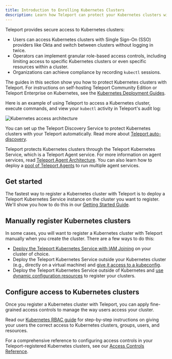 ```yaml
---
title: Introduction to Enrolling Kubernetes Clusters
description: Learn how Teleport can protect your Kubernetes clusters with RBAC, audit logging, and more.
---
```


Teleport provides secure access to Kubernetes clusters:

- Users can access Kubernetes clusters with Single Sign-On (SSO) providers like
  Okta and switch between clusters without logging in twice.
- Operators can implement granular role-based access controls, including
  limiting access to specific Kubernetes clusters or even specific resources within a
  cluster.
- Organizations can achieve compliance by recording `kubectl` sessions.

The guides in this section show you how to protect Kubernetes clusters with
Teleport. For instructions on self-hosting Teleport Community Edition or
Teleport Enterprise on Kubernetes, see the [Kubernetes Deployment
Guides](../../admin-guides/deploy-a-cluster/helm-deployments/helm-deployments.mdx).

Here is an example of using Teleport to access a Kubernetes cluster, execute
commands, and view your `kubectl`  activity in Teleport's audit log:

![Kubernetes access architecture](../../../img/k8s/architecture-diagram.png)

You can set up the Teleport Discovery Service to protect Kubernetes clusters
with your Teleport automatically. Read more about [Teleport
auto-discovery](../auto-discovery/kubernetes/kubernetes.mdx).

Teleport protects Kubernetes clusters through the Teleport Kubernetes Service,
which is a Teleport Agent service. For more information on agent services, read
[Teleport Agent Architecture](../../reference/architecture/agents.mdx). You can also learn
how to deploy a [pool of Teleport Agents](../agents/agents.mdx) to run
multiple agent services.

## Get started

The fastest way to register a Kubernetes cluster with Teleport is to deploy a
Teleport Kubernetes Service instance on the cluster you want to register.
We'll show you how to do this in our [Getting Started
Guide](getting-started.mdx).

## Manually register Kubernetes clusters

In some cases, you will want to register a Kubernetes cluster with Teleport
manually when you create the cluster. There are a few ways to do this:

- [Deploy the Teleport Kubernetes
  Service with IAM Joining](./register-clusters/iam-joining.mdx) on your cluster of
  choice.
- Deploy the Teleport Kubernetes Service outside your Kubernetes cluster (e.g.,
  directly on a virtual machine) and [give it access to a
  kubeconfig](./register-clusters/static-kubeconfig.mdx).
- Deploy the Teleport Kubernetes Service outside of Kubernetes  and [use dynamic
  configuration resources](./register-clusters/dynamic-registration.mdx) to
  register your clusters.

## Configure access to Kubernetes clusters

Once you register a Kubernetes cluster with Teleport, you can apply fine-grained
access controls to manage the way users access your cluster.

Read our [Kubernetes RBAC guide](./manage-access.mdx) for step-by-step
instructions on giving your users the correct access to Kubernetes clusters,
groups, users, and resources.

For a comprehensive reference to configuring access controls in your
Teleport-registered Kubernetes clusters, see our [Access Controls
Reference](./controls.mdx).
